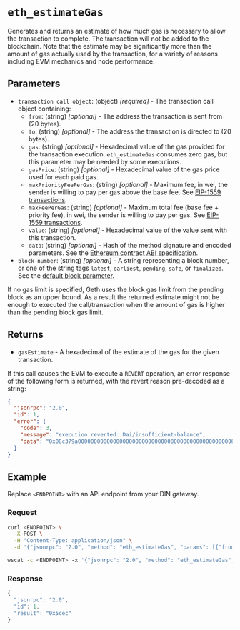 
# `eth_estimateGas`


Generates and returns an estimate of how much gas is necessary to allow the transaction to complete.
The transaction will not be added to the blockchain. Note that the estimate may be significantly more
than the amount of gas actually used by the transaction, for a variety of reasons including EVM mechanics
and node performance. 

## Parameters

- `transaction call object`: (object) _[required]_ - The transaction call object containing:
  - `from`: (string) _[optional]_ - The address the transaction is sent from (20 bytes).
  - `to`: (string) _[optional]_ - The address the transaction is directed to (20 bytes).
  - `gas`: (string) _[optional]_ - Hexadecimal value of the gas provided for the transaction execution. `eth_estimateGas` consumes zero gas, but this parameter may be needed by some executions.
  - `gasPrice`: (string) _[optional]_ - Hexadecimal value of the gas price used for each paid gas.
  - `maxPriorityFeePerGas`: (string) _[optional]_ - Maximum fee, in wei, the sender is willing to pay per gas above the base fee. See [EIP-1559 transactions](http://eips.ethereum.org/EIPS/eip-1559).
  - `maxFeePerGas`: (string) _[optional]_ - Maximum total fee (base fee + priority fee), in wei, the sender is willing to pay per gas. See [EIP-1559 transactions](http://eips.ethereum.org/EIPS/eip-1559).
  - `value`: (string) _[optional]_ - Hexadecimal value of the value sent with this transaction.
  - `data`: (string) _[optional]_ - Hash of the method signature and encoded parameters. See the [Ethereum contract ABI specification](https://docs.soliditylang.org/en/latest/abi-spec.html).
- `block number`: (string) _[optional]_ - A string representing a block number, or one of the string tags `latest`, `earliest`, `pending`, `safe`, or `finalized`. See the [default block parameter](https://ethereum.org/en/developers/docs/apis/json-rpc/#default-block).

If no gas limit is specified, Geth uses the block gas limit from the pending block as an upper bound. As a result the
returned estimate might not be enough to executed the call/transaction when the amount of gas is higher than the pending
block gas limit.

## Returns

- `gasEstimate` - A hexadecimal of the estimate of the gas for the given transaction.

If this call causes the EVM to execute a `REVERT` operation, an error response of the following form is returned, with the revert reason pre-decoded as a string:

```json
{
  "jsonrpc": "2.0",
  "id": 1,
  "error": {
    "code": 3,
    "message": "execution reverted: Dai/insufficient-balance",
    "data": "0x08c379a0000000000000000000000000000000000000000000000000000000000000002000000000000000000000000000000000000000000000000000000000000000184461692f696e73756666696369656e742d62616c616e63650000000000000000"
  }
}
```

## Example

Replace `<ENDPOINT>` with an API endpoint from your DIN gateway.

### Request


<Tabs>
  <TabItem value="curl">

```bash
curl <ENDPOINT> \
  -X POST \
  -H "Content-Type: application/json" \
  -d '{"jsonrpc": "2.0", "method": "eth_estimateGas", "params": [{"from": "0x9cE564c7d09f88E7d8233Cdd3A4d7AC42aBFf3aC", "to": "0xd46e8dd67c5d32be8058bb8eb970870f07244567", "value": "0x9184e72a"}], "id": 1}'
```

  </TabItem>
  <TabItem value="WSS">

```bash
wscat -c <ENDPOINT> -x '{"jsonrpc": "2.0", "method": "eth_estimateGas", "params": [{"from": "0x9cE564c7d09f88E7d8233Cdd3A4d7AC42aBFf3aC", "to": "0xd46e8dd67c5d32be8058bb8eb970870f07244567", "value": "0x9184e72a"}], "id": 1}'
```

  </TabItem>
</Tabs>

### Response


<Tabs>
  <TabItem value="JSON">

```js
{
  "jsonrpc": "2.0",
  "id": 1,
  "result": "0x5cec"
}
```

  </TabItem>
</Tabs>

